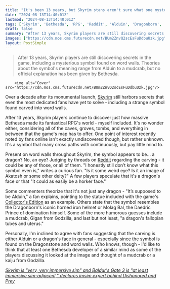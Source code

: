 ```yaml
---
title: "It's been 13 years, but Skyrim stans aren't sure what one mysterious stone carving means: 'I honestly still don’t know what this symbol even is'"
date: "2024-08-13T14:40:01Z"
lastmod: "2024-08-13T14:40:01Z"
tags: ['Skyrim', 'Bethesda', 'RPG', 'Reddit', 'Alduin', 'Dragonborn', 'Molag Bal', 'Mudcrab', 'Immersive Sim']
draft: false
summary: "After 13 years, Skyrim players are still discovering secrets in the game, including a mysterious symbol found on word walls. Theories about the symbol's meaning range from Alduin to a mudcrab, but no official explanation has been given by Bethesda."
images: ["https://cdn.mos.cms.futurecdn.net/BUm2ZnvQ2scEsFuDdbuUzk.jpg"]
layout: PostSimple
---
```

> After 13 years, Skyrim players are still discovering secrets in the game, including a mysterious symbol found on word walls. Theories about the symbol's meaning range from Alduin to a mudcrab, but no official explanation has been given by Bethesda.


        <img alt="Cover" src="https://cdn.mos.cms.futurecdn.net/BUm2ZnvQ2scEsFuDdbuUzk.jpg"/>
        
Over a decade after its monumental launch, [<u>Skyrim</u>](https://www.gamesradar.com/skyrim-guide/) still harbors secrets that even the most dedicated fans have yet to solve - including a strange symbol found carved into word walls.

After 13 years, Skyrim players continue to discover just how massive Bethesda made its fantastical RPG's world - myself included. It's no wonder either, considering all of the caves, groves, tombs, and everything in between that the game's map has to offer. One point of interest recently noted by fans online isn't exactly undiscovered though, but rather unknown. It's a symbol that many cross paths with continuously, but pay little mind to.

Present on word walls throughout Skyrim, the symbol appears to be... a dragon? No, an eye? Judging by threads on [<u>Reddit</u>](https://www.reddit.com/r/skyrim/comments/1eqkph7/its_been_13_yrs_and_i_honestly_still_dont_know/?utm_source=share&utm_medium=web3x&utm_name=web3xcss&utm_term=1&utm_content=share_button) regarding the carving - it could be any of those, or all of them. "I honestly still don’t know what this symbol even is," writes a curious fan. "Is it some weird eye? Is it an image of Akatosh or some other deity?" A few players speculate that it's a dragon's face or that "it could as easily be a horker face."

Some commenters theorize that it's not just any dragon - "It’s supposed to be Alduin," a fan explains, pointing to the statue included with the game's [<u>Collector's Edition</u>](https://www.gamesradar.com/grs-weekend-giveaway-skyrim-collectors-edition/) as an example. Others state that the symbol resembles the Dragonborn's iconic horned iron helmet or Molag Bal, the Daedric Prince of domination himself. Some of the more humorous guesses include a mudcrab, Gigan from Godzilla, and last but not least, "a dragon's fallopian tubes and uterus."

Personally, I'm inclined to agree with fans suggesting that the carving is either Alduin or a dragon's face in general - especially since the symbol is found on the Dragonstone and word walls. Who knows, though - I'd like to think that at least one Bethesda developer of a similar mind as some of the players discussing it looked at the image and thought of a mudcrab or a kaiju from Godzilla.

[<u><em>Skyrim is "very, very immersive sim" and Baldur's Gate 3 is "at least immersive sim-adjacent," declares imsim expert behind Dishonored and Prey</em></u>](https://www.gamesradar.com/games/rpg/skyrim-is-very-very-immersive-sim-and-baldurs-gate-3-is-at-least-immersive-sim-adjacent-declares-imsim-expert-behind-dishonored-and-prey/)
        